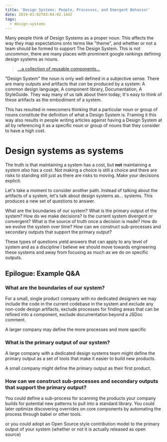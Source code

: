 ```yaml
---
title: 'Design Systems: People, Processes, and Emergent Behavior'
date: 2019-01-02T03:04:02.144Z
tags:
  - design-systems
---
```

Many people think of Design Systems as a proper noun. This affects the way they map expectations onto terms like "theme", and whether or not a team should be formed to support The Design System. This is not uncommon, there are many places with prominent google rankings defining design systems as nouns.

> [...a collection of reusable components...](https://www.invisionapp.com/inside-design/guide-to-design-systems/)

"Design System" the noun is only well defined in a subjective sense. There are many outputs and artifacts that *can* be produced by a system: A common design language, A component library, Documentation, A StyleGuide. They way many of us talk about them today; It's easy to think of these artifacts as the embodiment of a system.

This has resulted in newcomers thinking that a particular noun or group of nouns constitute the definition of what a Design System is. Framing it this way also results in people writing articles against having a Design System at all by referencing it as a specific noun or group of nouns that they consider to have a high cost.

# Design systems as systems

The truth is that maintaining a system has a cost, but **not** maintaining a system *also* has a cost. Not making a choice is still a choice and there are risks to standing still just as there are risks to moving. Make your decisions explicit.

Let's take a moment to consider another path. Instead of talking about the artifacts of a system, let's talk about design systems as... systems. This produces a new set of questions to answer.

What are the boundaries of our system? What is the primary output of the system? How do we make decisions? Is the current system divergent or convergent? What is the source of truth once a decision is made? How do we evolve the system over time? How can we construct sub-processes and secondary outputs that support the primary output?

These types of questions yield answers that can apply to any level of system and as a discipline I believe we should move towards engineering these systems and away from focusing as much as we do on specific outputs.

## Epilogue: Example Q&A

### What are the boundaries of our system?

For a small, single product company with no dedicated designers we may include the code in the current codebase in the system and exclude any non-code design artifacts, exclude processes for finding areas that can be refined into a component, exclude documentation beyond a JSDoc comment.

A larger company may define the more processes and more specific 

### What is the primary output of our system?

A large company with a dedicated design systems team might define the primary output as a set of tools that make it easier to build new products.

A small company might define the primary output as their first product.

### How can we construct sub-processes and secondary outputs that support the primary output?

You could define a sub-process for scanning the products your company builds for potential new patterns to pull into a standard library. You could later optimize discovering overrides on core components by automating the process through babel or other tools.

or you could adopt an Open Source style contribution model to the primary output of your system (whether or not it is actually released as open source)
